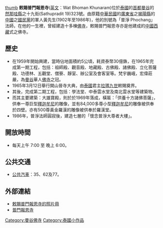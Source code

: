 [[file:วัดโพธิ์แมนคุณาราม_普門報恩寺_Wat_Bhoman_Khunaram_in_September_2021_temple.jpg|thumb]]
'''敕賜普門報恩寺'''([[英文|英文]]：Wat Bhoman Khunaram)位於[[泰國|泰國]]的[[首都|首都]][[曼谷|曼谷]]的[[然那哇縣|然那哇縣]]之十九街(Sathupradit 19)323號。由原籍[[中華民國|中華民國]]的[[廣東省|廣東省]]之[[揭陽縣|揭陽縣]]的[[中國|中國]]之[[國民黨|國民黨]]的軍人黃先生(1902年至1986年)，他的別號為「普淨 Phochang」法師，在他的一生裡，曾經建造十多棟[[佛寺|佛寺]]，敕賜普門報恩寺亦是他建成的[[中國|中國]][[西藏|西藏]]式之佛寺。

==歷史==
* 在1959年開始興建，當時佔地面積約5公頃，耗資泰幣30億銖，在1965年完成第一期工程，包括：祖師殿、觀音殿、地藏殿、古佛殿、諸佛殿、立化菩薩殿、功德林、五觀堂、僧寮、靜室、辦公室及會客室等。梵宇巍峨，宏偉莊嚴，為[[曼谷|曼谷]]華人[[佛寺|佛寺]]之冠。
* 1965年3月12日舉行開山晉寺大典，由[[泰國|泰國]]君主[[拉瑪九世|拉瑪九世]]敕賜奠界。
* 其後，完成第二期工程，包括：學法堂、中泰雲水堂及南北雲水堂等建築物。
* 而其主要建築：大雄寶殿，則於於1969年落成，橫匾：「供養十方諸佛菩薩」，供奉一尊巨型[[釋迦牟尼|釋迦牟尼]]的雕像，並有84,000多尊小型[[釋迦牟尼|釋迦牟尼]]的雕像被供奉於四壁。亦有500尊黃金羅漢的雕像被供奉於羅漢堂。
* 1986年，普淨法師圓寂後，建造七層的「懷念普淨大尊者大樓」。

==開放時間==
* 每天上午 7:00 至 晚上 6:00。

==公共交通==
* [[公共汽車|公共汽車]]：35、62及77。

==外部連結==
* [http://travel.webshots.com/album/564105454YUntAT 敕賜普門報恩寺的照片冊] {{Wayback|url=http://travel.webshots.com/album/564105454YUntAT |date=20091217163549 }}
* [http://dsin.blogspot.com/2015/01/revisited.html 普門報恩寺] {{Wayback|url=http://dsin.blogspot.com/2015/01/revisited.html |date=20150222074650 }}

[[Category:曼谷佛寺|Category:曼谷佛寺]]
[[Category:泰國小作品|Category:泰國小作品]]